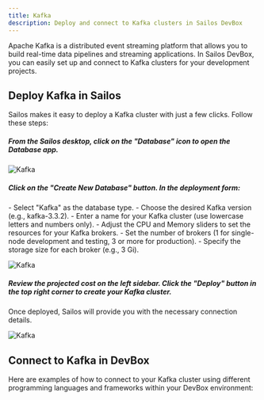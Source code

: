 ```yaml
---
title: Kafka
description: Deploy and connect to Kafka clusters in Sailos DevBox
---
```


Apache Kafka is a distributed event streaming platform that allows you to build real-time data pipelines and streaming applications. In Sailos DevBox, you can easily set up and connect to Kafka clusters for your development projects.

## Deploy Kafka in Sailos

Sailos makes it easy to deploy a Kafka cluster with just a few clicks. Follow these steps:

<div className='steps [&_h5]:step'>

<h5>From the Sailos desktop, click on the "Database" icon to open the Database app.</h5>

![Kafka](./images/kafka-1.jpeg)

<h5>Click on the "Create New Database" button. In the deployment form:</h5>
   - Select "Kafka" as the database type.
   - Choose the desired Kafka version (e.g., kafka-3.3.2).
   - Enter a name for your Kafka cluster (use lowercase letters and numbers only).
   - Adjust the CPU and Memory sliders to set the resources for your Kafka brokers.
   - Set the number of brokers (1 for single-node development and testing, 3 or more for production).
   - Specify the storage size for each broker (e.g., 3 Gi).

![Kafka](./images/kafka-2.png)

<h5>Review the projected cost on the left sidebar. Click the "Deploy" button in the top right corner to create your Kafka cluster.</h5>

</div>

Once deployed, Sailos will provide you with the necessary connection details.

![Kafka](./images/kafka-3.png)

## Connect to Kafka in DevBox

Here are examples of how to connect to your Kafka cluster using different programming languages and frameworks within your DevBox environment:

<Cards>
  <Card title="Connect to Kafka with Go in Sailos Devbox" href="./kafka/go" />
  <Card title="Connect to Kafka with Java in Sailos Devbox" href="./kafka/java" />
  <Card title="Connect to Kafka with Node.js in Sailos Devbox" href="./kafka/nodejs" />
  <Card title="Connect to Kafka with PHP in Sailos Devbox" href="./kafka/php" />
  <Card title="Connect to Kafka with Python in Sailos Devbox" href="./kafka/python" />
  <Card title="Connect to Kafka with Rust in Sailos Devbox" href="./kafka/rust" />
</Cards>